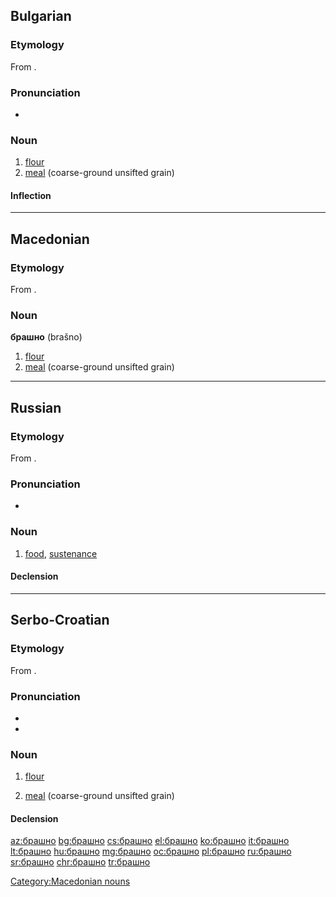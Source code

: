 ==Bulgarian==

===Etymology===
From {{inh|bg|sla-pro|*boršno}}.

===Pronunciation===
* {{IPA|/brəʃˈnɔ/|lang=bg}}

===Noun===
{{bg-noun|g=n|tr=brašnó}}

# [[flour]]
# [[meal]] (coarse-ground unsifted grain)

====Inflection====
{{bg-noun-n-a|брашн}}

----

==Macedonian==

===Etymology===
From {{inh|mk|sla-pro|*boršьno}}.

===Noun===
'''брашно''' (brašno) {{g|n}}

# [[flour]]
# [[meal]] (coarse-ground unsifted grain)

[[Category:Macedonian nouns]]

----

==Russian==

===Etymology===
From {{inh|ru|sla-pro|*boršьno}}.

===Pronunciation===
* {{ru-IPA|бра́шно}}

===Noun===
{{ru-noun+|бра́шно|*}}

# {{lb|ru|archaic}} [[food]], [[sustenance]]

====Declension====
{{ru-noun-table|бра́шно|*}}

----

==Serbo-Croatian==

===Etymology===
From {{inh|sh|sla-pro|*boršьno}}.

===Pronunciation===
* {{IPA|/brâʃno/|lang=sh}}
* {{hyphenation|бра|шно|lang=sh}}

===Noun===
{{sh-noun|g=n|head=бра̏шно|c|brašno|brȁšno}}

# {{lb|sh|uncountable}} [[flour]]
# {{lb|sh|uncountable}} [[meal]] (coarse-ground unsifted grain)

====Declension====
{{sh-decl-noun-unc|sc=Cyrl
|брашно
|брашна
|брашну
|брашно
|брашно
|брашну
|брашном
}}

[[az:брашно]]
[[bg:брашно]]
[[cs:брашно]]
[[el:брашно]]
[[ko:брашно]]
[[it:брашно]]
[[lt:брашно]]
[[hu:брашно]]
[[mg:брашно]]
[[oc:брашно]]
[[pl:брашно]]
[[ru:брашно]]
[[sr:брашно]]
[[chr:брашно]]
[[tr:брашно]]